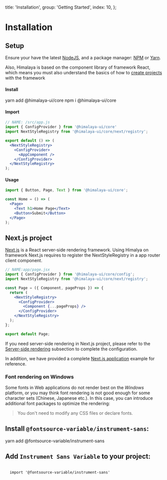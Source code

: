 
  title: 'Installation',
  group: 'Getting Started',
  index: 10,
};

# Installation

## Setup

Ensure your have the latest [NodeJS](https://nodejs.org/en/download/),
and a package manager: [NPM](https://www.npmjs.com/) or [Yarn](https://yarnpkg.com/).

Also, Himalaya is based on the component library of framework React, which means you must also understand the basics of how to [create projects](https://reactjs.org/docs/hello-world.html) with the framework

<h4>
  <Dot type="success">Install</Dot>
</h4>

<Tabs initialValue="yarn" hideDivider hideBorder align="flex-end" mt="-46px">
  <Tabs.Item label="Yarn" value="yarn">
    <Snippet>yarn add @himalaya-ui/core</Snippet>
  </Tabs.Item>
  <Tabs.Item label="Npm" value="npm">
    <Snippet>npm i @himalaya-ui/core</Snippet>
  </Tabs.Item>
</Tabs>
<Spacer h={0.5} />
<h4>
  <Dot type="success">Import</Dot>
</h4>

```jsx
// NAME: /src/app.js
import { ConfigProvider } from '@himalaya-ui/core'
import NextStyleRegistry from '@himalaya-ui/core/next/registry';

export default () => (
  <NextStyleRegistry>
    <ConfigProvider>
      <AppComponent />
    </ConfigProvider>
  </NextStyleRegistry>
);
```

<Spacer h={0} mb="8px" />
<h4>
  <Dot type="success">Usage</Dot>
</h4>

```jsx
import { Button, Page, Text } from '@himalaya-ui/core';

const Home = () => (
  <Page>
    <Text h1>Home Page</Text>
    <Button>Submit</Button>
  </Page>
);
```

## Next.js project

[Next.js](https://nextjs.org/) is a React server-side rendering framework. Using Himalya on framework Next.js requires to register the NextStyleRegistry in a app router client component.

```jsx
// NAME:app/page.jsx
import { ConfigProvider } from '@himalaya-ui/core/config';
import NextStyleRegistry from '@himalaya-ui/core/next/registry';

const Page = ({ Component, pageProps }) => {
  return (
    <NextStyleRegistry>
      <ConfigProvider>
        <Component {...pageProps} />
      </ConfigProvider>
    </NextStyleRegistry>
  );
};

export default Page;
```

If you need server-side rendering in Next.js project,
please refer to the [Server-side rendering](/guide/server-render) subsection to complete the configuration.

In addition, we have provided a complete [Next.js application](https://github.com/red-ninjas/landing-page) example for reference.

### Font rendering on Windows

Some fonts in Web applications do not render best on the _Windows_ platform, or you may think font rendering is not good enough for some character sets (Chinese, Japanese etc.). In this case, you can introduce additional font packages to optimize the rendering:

> You don't need to modify any CSS files or declare fonts.

## Install `@fontsource-variable/instrument-sans`:

<Snippet>yarn add @fontsource-variable/instrument-sans</Snippet>

## Add `Instrument Sans Variable` to your project:

<Code block my={0} width="100%">
  <span className="token keyword module">import</span> <span className="token string">'@fontsource-variable/instrument-sans'</span>
</Code>
